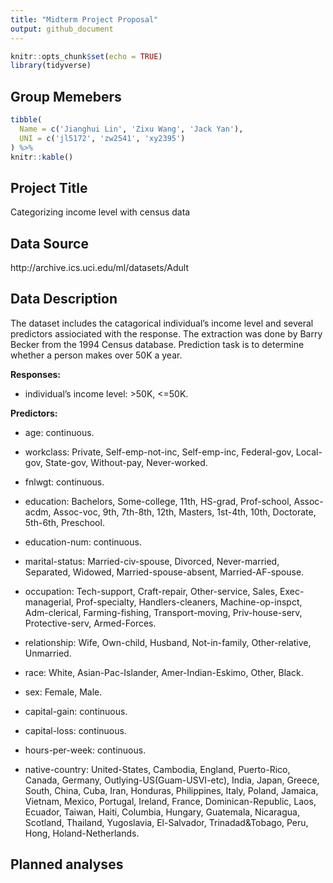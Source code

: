 ```yaml
---
title: "Midterm Project Proposal"
output: github_document
---
```


```r
knitr::opts_chunk$set(echo = TRUE)
library(tidyverse)
```

## Group Memebers
```r
tibble(
  Name = c('Jianghui Lin', 'Zixu Wang', 'Jack Yan'),
  UNI = c('jl5172', 'zw2541', 'xy2395')
) %>% 
knitr::kable()
```

## Project Title 
Categorizing income level with census data

## Data Source

http://archive.ics.uci.edu/ml/datasets/Adult

## Data Description

The dataset includes the catagorical individual's income level and several predictors assiociated with the response. The extraction was done by Barry Becker from the 1994 Census database. Prediction task is to determine whether a person makes over 50K a year.  

__Responses:__

* individual's income level: >50K, <=50K.

__Predictors:__

* age: continuous.

* workclass: Private, Self-emp-not-inc, Self-emp-inc, Federal-gov, Local-gov, State-gov, Without-pay, Never-worked.

* fnlwgt: continuous.

* education: Bachelors, Some-college, 11th, HS-grad, Prof-school, Assoc-acdm, Assoc-voc, 9th, 7th-8th, 12th, Masters, 1st-4th, 10th, Doctorate, 5th-6th, Preschool.

* education-num: continuous.

* marital-status: Married-civ-spouse, Divorced, Never-married, Separated, Widowed, Married-spouse-absent, Married-AF-spouse.

* occupation: Tech-support, Craft-repair, Other-service, Sales, Exec-managerial, Prof-specialty, Handlers-cleaners, Machine-op-inspct, Adm-clerical, Farming-fishing, Transport-moving, Priv-house-serv, Protective-serv, Armed-Forces.

* relationship: Wife, Own-child, Husband, Not-in-family, Other-relative, Unmarried.

* race: White, Asian-Pac-Islander, Amer-Indian-Eskimo, Other, Black.

* sex: Female, Male.

* capital-gain: continuous.

* capital-loss: continuous.

* hours-per-week: continuous.

* native-country: United-States, Cambodia, England, Puerto-Rico, Canada, Germany, Outlying-US(Guam-USVI-etc), India, Japan, Greece, South, China, Cuba, Iran, Honduras, Philippines, Italy, Poland, Jamaica, Vietnam, Mexico, Portugal, Ireland, France, Dominican-Republic, Laos, Ecuador, Taiwan, Haiti, Columbia, Hungary, Guatemala, Nicaragua, Scotland, Thailand, Yugoslavia, El-Salvador, Trinadad&Tobago, Peru, Hong, Holand-Netherlands.

## Planned analyses

